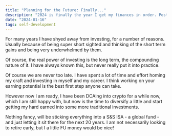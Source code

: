 ```yaml
---
title: "Planning for the Future: Finally..."
description: "2024 is finally the year I get my finances in order. Posting for accountability."
date: "2024-01-16"
tags: self-development
---
```


For many years I have shyed away from investing, for a number of reasons. Usually because of being super short sighted and thinking of the short term gains and being very underwhelmed by them.

Of course, the real power of investing is the long term, the compounding nature of it. I have always known this, but never really put it into practice.

Of course we are never too late. I have spent a lot of time and effort homing my craft and investing in myself and my career. I think working on your earning potential is the best first step anyone can take.

However now I am ready, I have been DCAing into crypto for a while now, which I am still happy with, but now is the time to diversify a little and start getting my hard earned into some more traditional investments.

Nothing fancy, will be sticking everything into a S&S ISA - a global fund - and just letting it sit there for the next 20 years. I am not necessarily looking to retire early, but I a little FU money would be nice!

